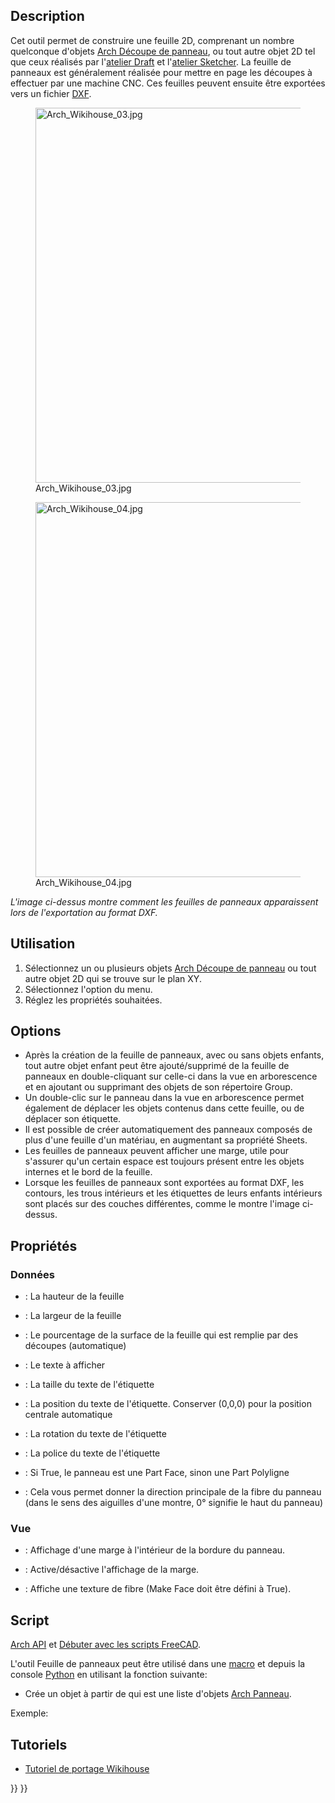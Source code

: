 <languages/>

{{Docnav/fr
|[[Arch_Panel_Cut/fr|Découpe de panneau]]
|[[Arch_Nest/fr|Calepinage]]
|[[BIM_Workbench/fr|Atelier BIM]]
|IconL=Arch_Panel_Cut.svg
|IconR=Arch_Nest.svg
|IconC=Workbench_BIM.svg 
}}

{{GuiCommand/fr
|Name=Arch Panel Sheet
|Name/fr=Arch Feuille de panneaux
|MenuLocation=Utilitaires → Outils pour les panneaux → Feuille de panneaux
|Workbenches=[[BIM_Workbench/fr|BIM]]
|Shortcut={{KEY|P}} {{KEY|S}}
|SeeAlso=[[Arch_Panel/fr|Arch Panneau]], [[Arch_Panel_Cut/fr|Arch Découpe de panneau]], [[Arch_Nest/fr|Arch Calepinage]]
}}

==Description==

Cet outil permet de construire une feuille 2D, comprenant un nombre quelconque d'objets [[Arch_Panel_Cut/fr|Arch Découpe de panneau]], ou tout autre objet 2D tel que ceux réalisés par l'[[Draft_Workbench/fr|atelier Draft]] et l'[[Sketcher_Workbench/fr|atelier Sketcher]]. La feuille de panneaux est généralement réalisée pour mettre en page les découpes à effectuer par une machine CNC. Ces feuilles peuvent ensuite être exportées vers un fichier [[Draft_DXF/fr|DXF]].

[[Image:Arch Wikihouse 03.jpg|600px]] 

[[Image:Arch Wikihouse 04.jpg|600px]] 

''L'image ci-dessus montre comment les feuilles de panneaux apparaissent lors de l'exportation au format DXF.''

<span id="Usage"></span>
==Utilisation==

# Sélectionnez un ou plusieurs objets [[Arch_Panel_Cut/fr|Arch Découpe de panneau]] ou tout autre objet 2D qui se trouve sur le plan XY.
# Sélectionnez l'option {{MenuCommand|Utilitaires → Outils pour les panneaux → [[Image:Arch_Panel.svg|16px]] Feuille de panneaux}} du menu.
# Réglez les propriétés souhaitées.

==Options==

* Après la création de la feuille de panneaux, avec ou sans objets enfants, tout autre objet enfant peut être ajouté/supprimé de la feuille de panneaux en double-cliquant sur celle-ci dans la vue en arborescence et en ajoutant ou supprimant des objets de son répertoire Group.
* Un double-clic sur le panneau dans la vue en arborescence permet également de déplacer les objets contenus dans cette feuille, ou de déplacer son étiquette.
* Il est possible de créer automatiquement des panneaux composés de plus d'une feuille d'un matériau, en augmentant sa propriété Sheets.
* Les feuilles de panneaux peuvent afficher une marge, utile pour s'assurer qu'un certain espace est toujours présent entre les objets internes et le bord de la feuille.
* Lorsque les feuilles de panneaux sont exportées au format DXF, les contours, les trous intérieurs et les étiquettes de leurs enfants intérieurs sont placés sur des couches différentes, comme le montre l'image ci-dessus.

<span id="Properties"></span>
==Propriétés==

<span id="Data"></span>
===Données===

* {{PropertyData|Height}} : La hauteur de la feuille
* {{PropertyData|Width}} : La largeur de la feuille
* {{PropertyData|Fill Ratio}} : Le pourcentage de la surface de la feuille qui est remplie par des découpes (automatique)
* {{PropertyData|Tag Text}} : Le texte à afficher
* {{PropertyData|Tag Size}} : La taille du texte de l'étiquette
* {{PropertyData|Tag Position}} : La position du texte de l'étiquette. Conserver (0,0,0) pour la position centrale automatique
* {{PropertyData|Tag Rotation}} : La rotation du texte de l'étiquette
* {{PropertyData|Font File}} : La police du texte de l'étiquette
* {{PropertyData|Make Face}} : Si True, le panneau est une Part Face, sinon une Part Polyligne
* {{PropertyData|Grain Direction}} : Cela vous permet donner la direction principale de la fibre du panneau (dans le sens des aiguilles d'une montre, 0° signifie le haut du panneau)

<span id="View"></span>
===Vue===

* {{PropertyView|Margin}} : Affichage d'une marge à l'intérieur de la bordure du panneau.
* {{PropertyView|Show Margin}} : Active/désactive l'affichage de la marge.
* {{PropertyView|Show Grain}} : Affiche une texture de fibre (Make Face doit être défini à True).

<span id="Scripting"></span>
==Script==

{{Emphasis|Voir aussi :}} [[Arch_API/fr|Arch API]] et [[FreeCAD_Scripting_Basics/fr|Débuter avec les scripts FreeCAD]].

L'outil Feuille de panneaux peut être utilisé dans une [[Macros/fr|macro]] et depuis la console [[Python/fr|Python]] en utilisant la fonction suivante:

{{Code|code=
Sheet = makePanelSheet(panels=[], name="PanelSheet")
}}

* Crée un objet {{incode|Sheet}} à partir de {{incode|panels}} qui est une liste d'objets [[Arch_Panel/fr|Arch Panneau]].

Exemple:

{{Code|code=
import FreeCAD, Draft, Arch

Rect = Draft.makeRectangle(500, 200)
Polygon = Draft.makePolygon(5, 750)

p1 = FreeCAD.Vector(1000, 0, 0)
p2 = FreeCAD.Vector(2000, 400, 0)
p3 = FreeCAD.Vector(1250, 800, 0)
Wire = Draft.makeWire([p1, p2, p3], closed=True)

Panel1 = Arch.makePanel(Rect, thickness=36)
Panel2 = Arch.makePanel(Polygon, thickness=36)
Panel3 = Arch.makePanel(Wire, thickness=36)
FreeCAD.ActiveDocument.recompute()

Cut1 = Arch.makePanelCut(Panel1)
Cut2 = Arch.makePanelCut(Panel2)
Cut3 = Arch.makePanelCut(Panel3)
Cut1.ViewObject.LineWidth = 3
Cut2.ViewObject.LineWidth = 3
Cut3.ViewObject.LineWidth = 3
FreeCAD.ActiveDocument.recompute()

Sheet = Arch.makePanelSheet([Cut1, Cut2, Cut3])
}}

<span id="Tutorials"></span>
== Tutoriels ==

* [[Wikihouse_porting_tutorial/fr|Tutoriel de portage Wikihouse]]


{{Docnav/fr
|[[Arch_Panel_Cut/fr|Découpe de panneau]]
|[[Arch_Nest/fr|Calepinage]]
|[[BIM_Workbench/fr|Atelier BIM]]
|IconL=Arch_Panel_Cut.svg
|IconR=Arch_Nest.svg
|IconC=Workbench_BIM.svg 
}}

{{BIM_Tools_navi{{#translation:}}}}
{{Userdocnavi{{#translation:}}}}